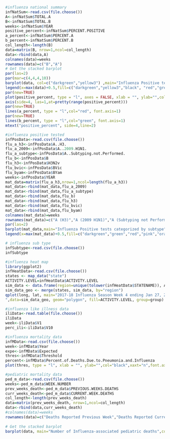 ```r
#influenza national summary
infNatSum<-read.csv(file.choose())
A<-infNatSum$TOTAL.A
B<-infNatSum$TOTAL.B
weeks<-infNatSum$YEAR
positive_percent<-infNatSum$PERCENT.POSITIVE
a_percent<-infNatSum$PERCENT.A
b_percent<-infNatSum$PERCENT.B
col_length<-length(B)
data=matrix(B, nrow=1,ncol=col_length)
data<-rbind(data,A)
colnames(data)=weeks
rownames(data)=c("B","A")
# Get the stacked barplot
par(las=2)
par(mar=c(4,4,4,10))
barplot(data, col=c("darkgreen","yellow3") ,main="Influenza Positive tests reported by clinical labarotaries", ylim=c(0,20000),border="white",space=0.100, font.axis=1, xlab="Week", ylab="Number of Positive Specimens",font.lab=2)
legend(x=max(data)+0.5,fill=c("darkgreen","yellow3","black", "red","green"),legend=c("A","B","Percent Positive", "% Positive FLU A", "% Positive FLU B"),pch=1)
par(new=TRUE)
plot(positive_percent, type = "l", axes = FALSE, xlab = "", ylab="",col="black", font.axis=1)
axis(side=4, las=1,at=pretty(range(positive_percent)))
par(new=TRUE)
lines(a_percent, type = "l",col="red", font.axis=1)
par(new=TRUE)
lines(b_percent, type = "l",col="green", font.axis=1)
mtext("positive_percent", side=4,line=2)

```

```r
#influenza positive tested
infPosData<-read.csv(file.choose())
flu_a_h3<-infPosData$A..H3.
flu_a_2009<-infPosData$A..2009.H1N1.
flu_a_subtype<-infPosData$A..Subtyping.not.Performed.
flu_b<-infPosData$B
flu_h3<-infPosData$H3N2v
flu_bvic<-infPosData$BVic
flu_byam<-infPosData$BYam
weeks<-infPosData$YEAR
mat_data=matrix(flu_a_h3,nrow=1,ncol=length(flu_a_h3))
mat_data<-rbind(mat_data,flu_a_2009)
mat_data<-rbind(mat_data,flu_a_subtype)
mat_data<-rbind(mat_data,flu_b)
mat_data<-rbind(mat_data,flu_h3)
mat_data<-rbind(mat_data,flu_bvic)
mat_data<-rbind(mat_data,flu_byam)
colnames(mat_data)=weeks
rownames(mat_data)=c("A (H3)","A (2009 H1N1)","A (Subtyping not Performed)","B","H3N2v","BVic","BYam")
par(las=2)
barplot(mat_data,main="Influenza Positive tests categorized by subtype", col=c("darkgreen","green","red","pink","orange","yellow3","purple") , ylim=c(0,4000),border="white",space=0.100, font.axis=1, xlab="Week", ylab="Number of Positive Specimens",font.lab=2)
legend(x=max(mat_data)+0.5,fill=c("darkgreen","green","red","pink","orange","yellow3","purple"),legend=rownames(mat_data),pch=1)
```

```r
# influenza sub type
infSubtype<-read.csv(file.choose())
infSubtype

```

```r
#influenza heat map
library(ggplot2)
infHeatData<-read.csv(file.choose())
states <- map_data("state")
ACTIVITY.LEVEL=infHeatData$ACTIVITY.LEVEL
sim_data <- data.frame(region=unique(tolower(infHeatData$STATENAME)), ACTIVITY.LEVEL)
sim_data_geo <- merge(states, sim_data, by="region")
qplot(long, lat, main="2017-18 Influenza Season Week 4 ending Jan 27, 2018
",data=sim_data_geo, geom="polygon", fill=ACTIVITY.LEVEL, group=group)
```

```r
#influenza like illness data
iliData<-read.table(file.choose())
iliData
week<-iliData$V1
perc_ili<-iliData$V10
```

```r
#influenza mortality data
infMData<-read.csv(file.choose())
week<-infMData$Year
expe<-infMData$Expected
thres<-infMData$Threshold
percent<-infMData$Percent.of.Deaths.Due.to.Pneumonia.and.Influenza
plot(thres, type = "l", xlab = "", ylab="",col="black",xaxt="n",font.axis=1)
```

```r
#pediatric mortality data
ped_m_data<-read.csv(file.choose())
weeks<-ped_m_data$WEEK.NUMBER
prev_weeks_death<-ped_m_data$PREVIOUS.WEEKS.DEATHS
curr_weeks_death<-ped_m_data$CURRENT.WEEK.DEATHS
col_length<-length(prev_weeks_death)
data=matrix(prev_weeks_death, nrow=1,ncol=col_length)
data<-rbind(data,curr_weeks_death)
#colnames(data)=weeks
rownames(data)=c("Deaths Reported Previous Week","Deaths Reported Current Week")
 
# Get the stacked barplot
barplot(data, main="Number of Influenza-associated pediatric deaths",col=colors()[c(50,100)] , ylim=c(0,30),border="white", names.arg=weeks,space=0.100, legend=rownames(data), font.axis=1, xlab="Week of Death", ylab="number of deaths",font.lab=2)
```

